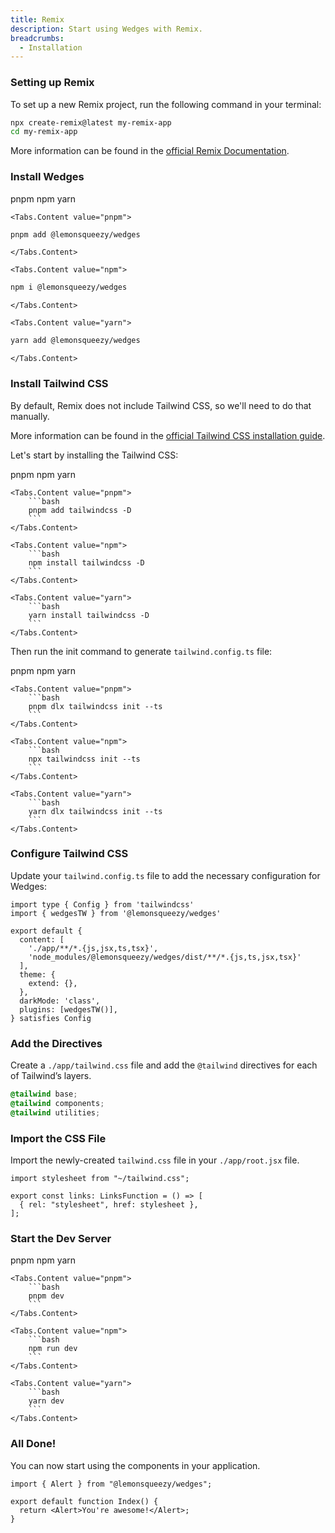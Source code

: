 ```yaml
---
title: Remix
description: Start using Wedges with Remix.
breadcrumbs:
  - Installation
---
```




<Steps>

### Setting up Remix

To set up a new Remix project, run the following command in your terminal:

```bash
npx create-remix@latest my-remix-app
cd my-remix-app
```

More information can be found in the <a href="https://remix.run/docs/en/main/start/quickstart" target="_blank" rel="nofollow noreferrer">official Remix Documentation</a>.

### Install Wedges

<Tabs variant='underlined' defaultValue='pnpm'>
  <Tabs.List>
    <Tabs.Trigger value="pnpm">pnpm</Tabs.Trigger>
    <Tabs.Trigger value="npm">npm</Tabs.Trigger>
    <Tabs.Trigger value="yarn">yarn</Tabs.Trigger>
  </Tabs.List>

    <Tabs.Content value="pnpm">

```bash
pnpm add @lemonsqueezy/wedges
```

    </Tabs.Content>

    <Tabs.Content value="npm">

```bash
npm i @lemonsqueezy/wedges
```

    </Tabs.Content>

    <Tabs.Content value="yarn">

```bash
yarn add @lemonsqueezy/wedges
```

    </Tabs.Content>

</Tabs>

### Install Tailwind CSS

By default, Remix does not include Tailwind CSS, so we'll need to do that manually.

More information can be found in the <a href="https://tailwindcss.com/docs/guides/remix" target="_blank" rel='nofollow noreferrer'>official Tailwind CSS installation guide</a>.

Let's start by installing the Tailwind CSS:

<Tabs variant='underlined' defaultValue='pnpm'>
    <Tabs.List>
        <Tabs.Trigger value="pnpm">pnpm</Tabs.Trigger>
        <Tabs.Trigger value="npm">npm</Tabs.Trigger>
        <Tabs.Trigger value="yarn">yarn</Tabs.Trigger>
    </Tabs.List>

    <Tabs.Content value="pnpm">
        ```bash
        pnpm add tailwindcss -D
        ```
    </Tabs.Content>

    <Tabs.Content value="npm">
        ```bash
        npm install tailwindcss -D
        ```
    </Tabs.Content>

    <Tabs.Content value="yarn">
        ```bash
        yarn install tailwindcss -D
        ```
    </Tabs.Content>
</Tabs>

Then run the init command to generate `tailwind.config.ts` file:

<Tabs variant='underlined' defaultValue='pnpm'>
    <Tabs.List>
        <Tabs.Trigger value="pnpm">pnpm</Tabs.Trigger>
        <Tabs.Trigger value="npm">npm</Tabs.Trigger>
        <Tabs.Trigger value="yarn">yarn</Tabs.Trigger>
    </Tabs.List>

    <Tabs.Content value="pnpm">
        ```bash
        pnpm dlx tailwindcss init --ts
        ```
    </Tabs.Content>

    <Tabs.Content value="npm">
        ```bash
        npx tailwindcss init --ts
        ```
    </Tabs.Content>

    <Tabs.Content value="yarn">
        ```bash
        yarn dlx tailwindcss init --ts
        ```
    </Tabs.Content>
</Tabs>

### Configure Tailwind CSS

Update your `tailwind.config.ts` file to add the necessary configuration for Wedges:

```tsx {2,7,12-13} title="tailwind.config.js" showLineNumbers
import type { Config } from 'tailwindcss'
import { wedgesTW } from '@lemonsqueezy/wedges'

export default {
  content: [
    './app/**/*.{js,jsx,ts,tsx}',
    'node_modules/@lemonsqueezy/wedges/dist/**/*.{js,ts,jsx,tsx}'
  ],
  theme: {
    extend: {},
  },
  darkMode: 'class',
  plugins: [wedgesTW()],
} satisfies Config
```

### Add the Directives

Create a `./app/tailwind.css` file and add the `@tailwind` directives for each of Tailwind’s layers.

```css title="app/tailwind.css" showLineNumbers
@tailwind base;
@tailwind components;
@tailwind utilities;
```

### Import the CSS File

Import the newly-created `tailwind.css` file in your `./app/root.jsx` file.

```tsx showLineNumbers title="root.tsx"
import stylesheet from "~/tailwind.css";

export const links: LinksFunction = () => [
  { rel: "stylesheet", href: stylesheet },
];
```

### Start the Dev Server

<Tabs variant='underlined' defaultValue='pnpm'>
  <Tabs.List>
    <Tabs.Trigger value="pnpm">pnpm</Tabs.Trigger>
    <Tabs.Trigger value="npm">npm</Tabs.Trigger>
    <Tabs.Trigger value="yarn">yarn</Tabs.Trigger>
  </Tabs.List>

    <Tabs.Content value="pnpm">
        ```bash
        pnpm dev
        ```
    </Tabs.Content>
    
    <Tabs.Content value="npm">
        ```bash
        npm run dev
        ```
    </Tabs.Content>

    <Tabs.Content value="yarn">
        ```bash
        yarn dev
        ```
    </Tabs.Content>

</Tabs>

### All Done!

You can now start using the components in your application.

```tsx {1,4} showLineNumbers
import { Alert } from "@lemonsqueezy/wedges";

export default function Index() {
  return <Alert>You're awesome!</Alert>;
}
```

</Steps>
